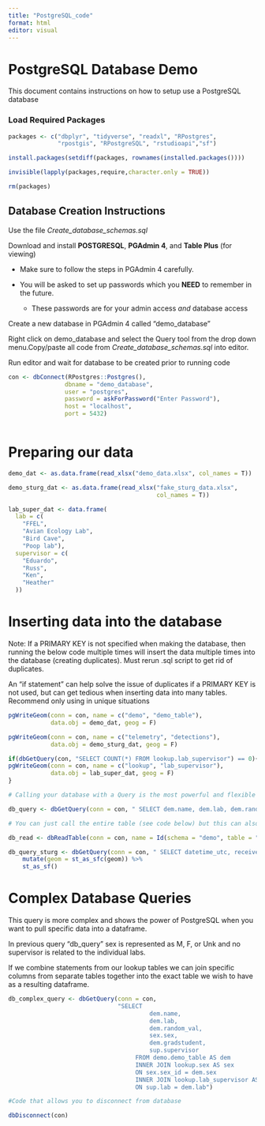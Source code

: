 ```yaml
---
title: "PostgreSQL_code"
format: html
editor: visual
---
```


# PostgreSQL Database Demo

This document contains instructions on how to setup use a PostgreSQL database

### Load Required Packages

```r

packages <- c("dbplyr", "tidyverse", "readxl", "RPostgres",
              "rpostgis", "RPostgreSQL", "rstudioapi","sf")

install.packages(setdiff(packages, rownames(installed.packages())))  

invisible(lapply(packages,require,character.only = TRUE))

rm(packages)

```

## Database Creation Instructions

Use the file *Create_database_schemas.sql*

Download and install **POSTGRESQL**, **PGAdmin 4**, and **Table Plus** (for viewing)

-   Make sure to follow the steps in PGAdmin 4 carefully.

-   You will be asked to set up passwords which you **NEED** to remember in the future.

    -   These passwords are for your admin access *and* database access

Create a new database in PGAdmin 4 called "demo_database"

Right click on demo_database and select the Query tool from the drop down menu.Copy/paste all code from *Create_database_schemas.sql* into editor.

Run editor and wait for database to be created prior to running code

```r


con <- dbConnect(RPostgres::Postgres(), 
                dbname = "demo_database", 
                user = "postgres",
                password = askForPassword("Enter Password"), 
                host = "localhost",
                port = 5432)



```

# Preparing our data

```r

demo_dat <- as.data.frame(read_xlsx("demo_data.xlsx", col_names = T))

demo_sturg_dat <- as.data.frame(read_xlsx("fake_sturg_data.xlsx", 
                                          col_names = T))

lab_super_dat <- data.frame( 
  lab = c(
    "FFEL",
    "Avian Ecology Lab",
    "Bird Cave",
    "Poop lab"),
  supervisor = c(
    "Eduardo",
    "Russ",
    "Ken",
    "Heather"
  ))

```

# Inserting data into the database

Note: If a PRIMARY KEY is not specified when making the database, then running the below code multiple times will insert the data multiple times into the database (creating duplicates). Must rerun .sql script to get rid of duplicates.

An "if statement" can help solve the issue of duplicates if a PRIMARY KEY is not used, but can get tedious when inserting data into many tables. Recommend only using in unique situations

```r

pgWriteGeom(conn = con, name = c("demo", "demo_table"), 
            data.obj = demo_dat, geog = F)

pgWriteGeom(conn = con, name = c("telemetry", "detections"), 
            data.obj = demo_sturg_dat, geog = F)

if(dbGetQuery(con, "SELECT COUNT(*) FROM lookup.lab_supervisor") == 0){
pgWriteGeom(conn = con, name = c("lookup", "lab_supervisor"), 
            data.obj = lab_super_dat, geog = F)
}

# Calling your database with a Query is the most powerful and flexible approach. 

db_query <- dbGetQuery(conn = con, " SELECT dem.name, dem.lab, dem.random_val FROM demo.demo_table AS dem WHERE dem.name = 'Devon'")

# You can just call the entire table (see code below) but this can also be achieved with a query (eg. "SELECT * FROM demo.demo_table"). An * means all columns. 

db_read <- dbReadTable(conn = con, name = Id(schema = "demo", table = "demo_table"))

db_query_sturg <- dbGetQuery(conn = con, " SELECT datetime_utc, receiver, transmitter, station_name, lat, lon, geom, added_to_database FROM telemetry.detections") %>%
    mutate(geom = st_as_sfc(geom)) %>%
    st_as_sf()

```

# Complex Database Queries

This query is more complex and shows the power of PostgreSQL when you want to pull specific data into a dataframe.

In previous query "db_query" sex is represented as M, F, or Unk and no supervisor is related to the individual labs.

If we combine statements from our lookup tables we can join specific columns from separate tables together into the exact table we wish to have as a resulting dataframe.

```r
db_complex_query <- dbGetQuery(conn = con, 
                               "SELECT 
                            			dem.name, 
                            			dem.lab, 
                            			dem.random_val,
                            			sex.sex,
                            			dem.gradstudent,
                            			sup.supervisor
                            		FROM demo.demo_table AS dem 
                            		INNER JOIN lookup.sex AS sex
                            		ON sex.sex_id = dem.sex
                            		INNER JOIN lookup.lab_supervisor AS sup
                            		ON sup.lab = dem.lab")

#Code that allows you to disconnect from database

dbDisconnect(con)

```
